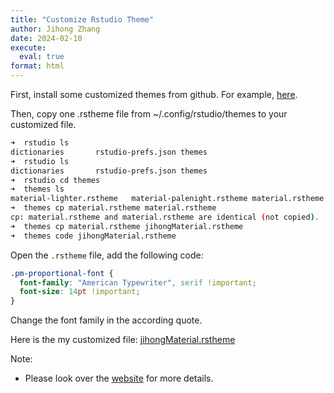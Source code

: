 ```yaml
---
title: "Customize Rstudio Theme"
author: Jihong Zhang
date: 2024-02-10
execute:
  eval: true
format: html
---
```


First, install some customized themes from github. For example, [here](https://github.com/lusignan/RStudio-Material-Theme).

Then, copy one .rstheme file from \~/.config/rstudio/themes to your customized file.

``` bash
➜  rstudio ls
dictionaries       rstudio-prefs.json themes
➜  rstudio ls   
dictionaries       rstudio-prefs.json themes
➜  rstudio cd themes 
➜  themes ls
material-lighter.rstheme   material-palenight.rstheme material.rstheme
➜  themes cp material.rstheme material.rstheme              
cp: material.rstheme and material.rstheme are identical (not copied).
➜  themes cp material.rstheme jihongMaterial.rstheme
➜  themes code jihongMaterial.rstheme        
```

Open the `.rstheme` file, add the following code:

``` .css
.pm-proportional-font {
  font-family: "American Typewriter", serif !important;
  font-size: 14pt !important;
}
```

Change the font family in the according quote.

Here is the my customized file: [jihongMaterial.rstheme](./jihongMaterial.rstheme)

Note:

-   Please look over the [website](https://docs.posit.co/ide/user/ide/guide/ui/appearance.html) for more details.
